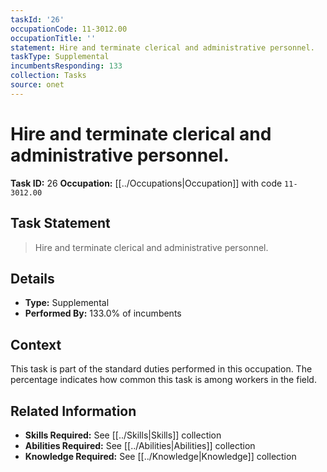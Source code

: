 ```yaml
---
taskId: '26'
occupationCode: 11-3012.00
occupationTitle: ''
statement: Hire and terminate clerical and administrative personnel.
taskType: Supplemental
incumbentsResponding: 133
collection: Tasks
source: onet
---
```

# Hire and terminate clerical and administrative personnel.

**Task ID:** 26
**Occupation:** [[../Occupations|Occupation]] with code `11-3012.00`

## Task Statement

> Hire and terminate clerical and administrative personnel.

## Details

- **Type:** Supplemental
- **Performed By:** 133.0% of incumbents

## Context

This task is part of the standard duties performed in this occupation. The percentage indicates how common this task is among workers in the field.

## Related Information

- **Skills Required:** See [[../Skills|Skills]] collection
- **Abilities Required:** See [[../Abilities|Abilities]] collection
- **Knowledge Required:** See [[../Knowledge|Knowledge]] collection
